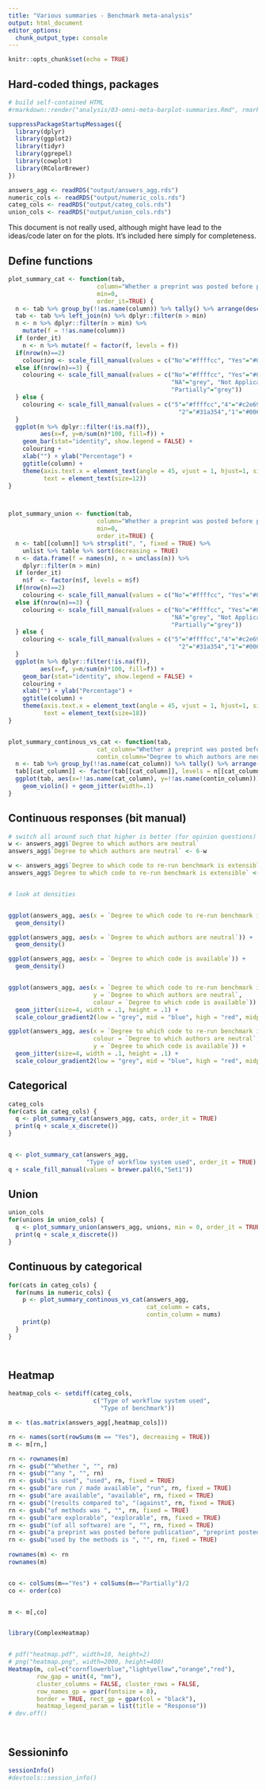 ```yaml
---
title: "Various summaries - Benchmark meta-analysis"
output: html_document
editor_options: 
  chunk_output_type: console
---
```


```r
knitr::opts_chunk$set(echo = TRUE)
```


## Hard-coded things, packages


```r

# build self-contained HTML
#rmarkdown::render("analysis/03-omni-meta-barplot-summaries.Rmd", rmarkdown::html_document())

suppressPackageStartupMessages({
  library(dplyr)
  library(ggplot2)
  library(tidyr)
  library(ggrepel)
  library(cowplot)
  library(RColorBrewer)
})

answers_agg <- readRDS("output/answers_agg.rds")
numeric_cols <- readRDS("output/numeric_cols.rds")
categ_cols <- readRDS("output/categ_cols.rds")
union_cols <- readRDS("output/union_cols.rds")

```

This document is not really used, although might have lead to the ideas/code later on for the plots. It's included here simply for completeness.

## Define functions


```r


plot_summary_cat <- function(tab, 
                         column="Whether a preprint was posted before publication", 
                         min=0,
                         order_it=TRUE) {
  n <- tab %>% group_by(!!as.name(column)) %>% tally() %>% arrange(desc(n))
  tab <- tab %>% left_join(n) %>% dplyr::filter(n > min)
  n <- n %>% dplyr::filter(n > min) %>% 
    mutate(f = !!as.name(column))
  if (order_it)
    n <- n %>% mutate(f = factor(f, levels = f))
  if(nrow(n)==2)
    colouring <- scale_fill_manual(values = c("No"="#ffffcc", "Yes"="#006837"))
  else if(nrow(n)==3) {
    colouring <- scale_fill_manual(values = c("No"="#ffffcc", "Yes"="#006837", 
                                              "NA"="grey", "Not Applicable"="grey",
                                              "Partially"="grey"))
  } else {
    colouring <- scale_fill_manual(values = c("5"="#ffffcc","4"="#c2e699","3"="#78c679",
                                                "2"="#31a354","1"="#006837"))
  }
  ggplot(n %>% dplyr::filter(!is.na(f)), 
         aes(x=f, y=n/sum(n)*100, fill=f)) + 
    geom_bar(stat="identity", show.legend = FALSE) +
    colouring +
    xlab("") + ylab("Percentage") +
    ggtitle(column) +
    theme(axis.text.x = element_text(angle = 45, vjust = 1, hjust=1, size=16),
          text = element_text(size=12)) 
}



plot_summary_union <- function(tab, 
                         column="Whether a preprint was posted before publication", 
                         min=0,
                         order_it=TRUE) {
  n <- tab[[column]] %>% strsplit(", ", fixed = TRUE) %>% 
    unlist %>% table %>% sort(decreasing = TRUE)
  n <- data.frame(f = names(n), n = unclass(n)) %>%
    dplyr::filter(n > min)
  if (order_it)
    n$f  <- factor(n$f, levels = n$f)
  if(nrow(n)==2)
    colouring <- scale_fill_manual(values = c("No"="#ffffcc", "Yes"="#006837"))
  else if(nrow(n)==3) {
    colouring <- scale_fill_manual(values = c("No"="#ffffcc", "Yes"="#006837", 
                                              "NA"="grey", "Not Applicable"="grey",
                                              "Partially"="grey"))
  } else {
    colouring <- scale_fill_manual(values = c("5"="#ffffcc","4"="#c2e699","3"="#78c679",
                                                "2"="#31a354","1"="#006837"))
  }
  ggplot(n %>% dplyr::filter(!is.na(f)), 
         aes(x=f, y=n/sum(n)*100, fill=f)) + 
    geom_bar(stat="identity", show.legend = FALSE) +
    colouring +
    xlab("") + ylab("Percentage") +
    ggtitle(column) +
    theme(axis.text.x = element_text(angle = 45, vjust = 1, hjust=1, size=24),
          text = element_text(size=18)) 
}


plot_summary_continous_vs_cat <- function(tab, 
                         cat_column="Whether a preprint was posted before publication", 
                         contin_column="Degree to which authors are neutral") {
  n <- tab %>% group_by(!!as.name(cat_column)) %>% tally() %>% arrange(desc(n))
  tab[[cat_column]] <- factor(tab[[cat_column]], levels = n[[cat_column]])
  ggplot(tab, aes(x=!!as.name(cat_column), y=!!as.name(contin_column))) + 
    geom_violin() + geom_jitter(width=.1)
}


```



## Continuous responses (bit manual)

```r

# switch all around such that higher is better (for opinion questions)
w <- answers_agg$`Degree to which authors are neutral`
answers_agg$`Degree to which authors are neutral` <- 6-w

w <- answers_agg$`Degree to which code to re-run benchmark is extensible`
answers_agg$`Degree to which code to re-run benchmark is extensible` <- 6-w


# look at densities


ggplot(answers_agg, aes(x = `Degree to which code to re-run benchmark is extensible`)) +
  geom_density()

ggplot(answers_agg, aes(x = `Degree to which authors are neutral`)) +
  geom_density()

ggplot(answers_agg, aes(x = `Degree to which code is available`)) +
  geom_density()


ggplot(answers_agg, aes(x = `Degree to which code to re-run benchmark is extensible`,
                        y = `Degree to which authors are neutral`,
                        colour = `Degree to which code is available`)) +
  geom_jitter(size=4, width = .1, height = .1) +
  scale_colour_gradient2(low = "grey", mid = "blue", high = "red", midpoint = 3)

ggplot(answers_agg, aes(x = `Degree to which code to re-run benchmark is extensible`,
                        colour = `Degree to which authors are neutral`,
                        y = `Degree to which code is available`)) +
  geom_jitter(size=4, width = .1, height = .1) +
  scale_colour_gradient2(low = "grey", mid = "blue", high = "red", midpoint = 3)

```

## Categorical

```r
categ_cols
for(cats in categ_cols) {
  q <- plot_summary_cat(answers_agg, cats, order_it = TRUE)
  print(q + scale_x_discrete())
}


q <- plot_summary_cat(answers_agg, 
                      "Type of workflow system used", order_it = TRUE)
q + scale_fill_manual(values = brewer.pal(6,"Set1"))


```


## Union

```r
union_cols
for(unions in union_cols) {
  q <- plot_summary_union(answers_agg, unions, min = 0, order_it = TRUE)
  print(q + scale_x_discrete())
}


```


## Continuous by categorical

```r
for(cats in categ_cols) {
  for(nums in numeric_cols) {
    p <- plot_summary_continous_vs_cat(answers_agg, 
                                       cat_column = cats, 
                                       contin_column = nums)
    print(p)
  }
}




```


## Heatmap

```r
heatmap_cols <- setdiff(categ_cols,
                        c("Type of workflow system used",
                          "Type of benchmark"))

m <- t(as.matrix(answers_agg[,heatmap_cols]))

rn <- names(sort(rowSums(m == "Yes"), decreasing = TRUE))
m <- m[rn,]

rn <- rownames(m)
rn <- gsub("^Whether ", "", rn)
rn <- gsub("^any ", "", rn)
rn <- gsub("is used", "used", rn, fixed = TRUE)
rn <- gsub("are run / made available", "run", rn, fixed = TRUE)
rn <- gsub("are available", "available", rn, fixed = TRUE)
rn <- gsub("(results compared to", "(against", rn, fixed = TRUE)
rn <- gsub("of methods was ", "", rn, fixed = TRUE)
rn <- gsub("are explorable", "explorable", rn, fixed = TRUE)
rn <- gsub("(of all software) are ", "", rn, fixed = TRUE)
rn <- gsub("a preprint was posted before publication", "preprint posted", rn, fixed = TRUE)
rn <- gsub("used by the methods is ", "", rn, fixed = TRUE)
 
rownames(m) <- rn
rownames(m)


co <- colSums(m=="Yes") + colSums(m=="Partially")/2
co <- order(co)


m <- m[,co]


library(ComplexHeatmap)


# pdf("heatmap.pdf", width=10, height=2)
# png("heatmap.png", width=2000, height=400)
Heatmap(m, col=c("cornflowerblue","lightyellow","orange","red"), 
        row_gap = unit(4, "mm"),
        cluster_columns = FALSE, cluster_rows = FALSE,
        row_names_gp = gpar(fontsize = 8),
        border = TRUE, rect_gp = gpar(col = "black"),
        heatmap_legend_param = list(title = "Response"))
# dev.off()




```

## Sessioninfo
```r
sessionInfo()
#devtools::session_info()
```

